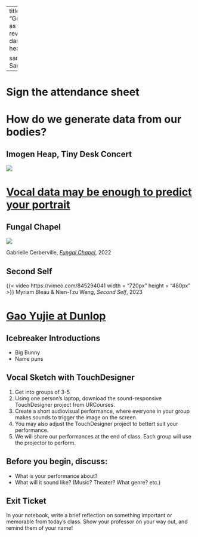 
---
title: "Gesture/Utterance as Data"
format:
  revealjs:
    theme: 
      - dark
    css: ../bl.css
    header-includes: |
      <link rel="preconnect" href="https://fonts.googleapis.com">
      <link rel="preconnect" href="https://fonts.gstatic.com" crossorigin>
      <link href="https://fonts.googleapis.com/css2?family=Josefin+Sans:ital,wght@0,100..700;1,100..700&display=swap" rel="stylesheet">

sansfont: "Josefin Sans"
---

# Sign the attendance sheet

# How do we generate data from our bodies? 



## Imogen Heap, Tiny Desk Concert

[![](image-20250906145135637.png)](https://docs.google.com/presentation/d/1ND0ZhNgD_93X0xu7f0eY4jAHHfVcpPqpI9GyaWLl1nM/edit?slide=id.g3886feb79b0_0_0#slide=id.g3886feb79b0_0_0)

# [Vocal data may be enough to predict your portrait](https://speech2face.github.io/supplemental/index.html)


## [Fungal Chapel]{.stlth_hd}

![](image-20250906145102773.png)

[Gabrielle Cerberville, [*Fungal Chapel*](https://gabriellecerberville.com/fungal-chapel/), 2022]{.caption}

## [Second Self]{.stlth_hd}

{{< video https://vimeo.com/845294041 width = "720px" height = "480px" >}}
[Myriam Bleau & Nien-Tzu Weng, *Second Self*, 2023]{.caption}

# [Gao Yujie at Dunlop](https://urcourses.uregina.ca/mod/forum/discuss.php?d=1213281)




## Icebreaker Introductions

- Big Bunny
- Name puns 



## Vocal Sketch with TouchDesigner {.smaller}

1. Get into groups of 3-5
2. Using one person's laptop, download the sound-responsive TouchDesigner project from URCourses.
3. Create a short audiovisual performance, where everyone in your group makes sounds to trigger the image on the screen. 
4. You may also adjust the TouchDesigner project to bettert suit your performance. 
5. We will share our performances at the end of class. Each group will use the projector to perform. 

## Before you begin, discuss:

- What is your performance about? 
- What will it sound like? (Music? Theater? What genre? etc.)

## Exit Ticket

In your notebook, write a brief reflection on something important or memorable from today's class. Show your professor on your way out, and remind them of your name!
